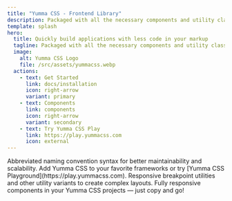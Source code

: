 ```yaml
---
title: "Yumma CSS - Frontend Library"
description: Packaged with all the necessary components and utility classes to facilitate the transition of your applications from development to production.
template: splash
hero:
  title: Quickly build applications with less code in your markup
  tagline: Packaged with all the necessary components and utility classes to facilitate the transition of your applications from development to production.
  image:
    alt: Yumma CSS Logo
    file: /src/assets/yummacss.webp
  actions:
    - text: Get Started
      link: docs/installation
      icon: right-arrow
      variant: primary
    - text: Components
      link: components
      icon: right-arrow
      variant: secondary
    - text: Try Yumma CSS Play
      link: https://play.yummacss.com
      icon: external
---
```



<CardGrid stagger>
  <Card title="Abbreviated syntax" icon="rocket">
    Abbreviated naming convention syntax for better maintainability and
    scalability.
  </Card>
  <Card title="Integrations" icon="heart">
    Add Yumma CSS to your favorite frameworks or try [Yumma CSS
    Playground](https://play.yummacss.com).
  </Card>
  <Card title="Responsive design" icon="external">
    Responsive breakpoint utilities and other utility variants to create complex
    layouts.
  </Card>
  <Card title="Components" icon="puzzle">
    Fully responsive components in your Yumma CSS projects — just copy and go!
  </Card>
</CardGrid>
